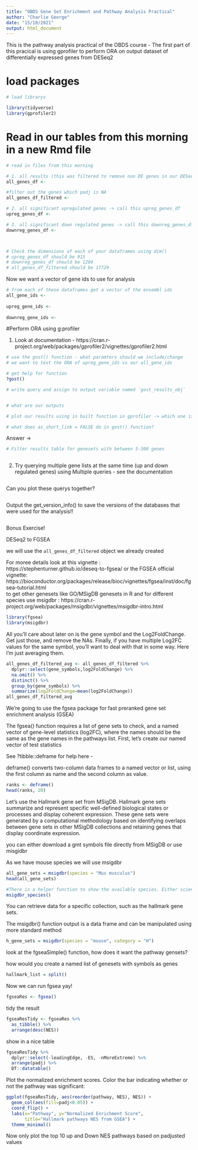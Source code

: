 ```yaml
---
title: "OBDS Gene Set Enrichment and Pathway Analysis Practical"
author: "Charlie George"
date: "15/10/2021"
output: html_document
---
```


This is the pathway analysis practical of the OBDS course 
- The first part of this pracical is using gprofiler to perform ORA on output dataset of differentially expressed genes from DESeq2

# load packages 
```r
# load librarys

library(tidyverse)
library(gprofiler2)
```

# Read in our tables from this morning in a new Rmd file
```r
# read in files from this morning 

# 1. all results (this was filtered to remove non DE genes in our DESeq2 list so only contains genes expressed in our samples) -> call this table 'all_genes_df'  - this will be our background
all_genes_df <- 

#filter out the genes which padj is NA 
all_genes_df_filtered <- 

# 2. all significant upregulated genes -> call this upreg_genes_df
upreg_genes_df <- 

# 3. all significant down regulated genes -> call this downreg_genes_df 
downreg_genes_df <- 



# Check the dimensions of each of your dataframes using dim()
# upreg_genes_df should be 915
# downreg_genes_df should be 1204
# all_genes_df_filtered should be 17729


```
Now we want a vector of gene ids to use for analysis 

```r
# from each of these dataframes get a vector of the ensembl ids 
all_gene_ids <- 
    
upreg_gene_ids <- 
    
downreg_gene_ids <- 
```

#Perform ORA using g:profiler 

1. Look at documentation - https://cran.r-project.org/web/packages/gprofiler2/vignettes/gprofiler2.html
```r
# use the gost() function - what paramters should we include/change 
# we want to test the ORA of upreg_gene_ids vs our all_gene_ids

# get help for function
?gost() 

# write query and assign to output variable named `gost_results_obj`


# what are our outputs  


```

```r
# plot our results using in built function in gprofiler -> which one is it? 

```

```r
# what does as_short_link = FALSE do in gost() function? 

```

Answer -> 

```r
# Filter results table for genesets with between 5-300 genes 



```


2. Try querying multiple gene lists at the same time (up and down regulated genes) using Multiple queries - see the documentation 

```r

```

Can you plot these querys together?

```r


```

Output the get_version_info() to save the versions of the databases that were used for the analysis!! 
```r

```

Bonus Exercise!

DESeq2 to FGSEA

we will use the `all_genes_df_filtered` object we already created

For moree details look at this vignette : https://stephenturner.github.io/deseq-to-fgsea/
or the FGSEA official vignette: https://bioconductor.org/packages/release/bioc/vignettes/fgsea/inst/doc/fgsea-tutorial.html  
to get other genesets like GO/MSigDB genesets in R and for different species use msigdbr : https://cran.r-project.org/web/packages/msigdbr/vignettes/msigdbr-intro.html 
```r
library(fgsea)
library(msigdbr)
```

 All you’ll care about later on is the gene symbol and the Log2FoldChange. Get just those, and remove the NAs. Finally, if you have multiple Log2FC values for the same symbol, you’ll want to deal with that in some way. Here I’m just averaging them.
 

 
```r
all_genes_df_filtered_avg <- all_genes_df_filtered %>% 
  dplyr::select(gene_symbols,log2FoldChange) %>% 
  na.omit() %>% 
  distinct() %>% 
  group_by(gene_symbols) %>% 
  summarize(log2FoldChange=mean(log2FoldChange))
all_genes_df_filtered_avg


```


We’re going to use the fgsea package for fast preranked gene set enrichment analysis (GSEA)

The fgsea() function requires a list of gene sets to check, and a named vector of gene-level statistics (log2FC), where the names should be the same as the gene names in the pathways list. First, let’s create our named vector of test statistics

See ?tibble::deframe for help here - 

deframe() converts two-column data frames to a named vector or list, using the first column as name and the second column as value.
```r
ranks <- deframe()
head(ranks, 20)
```


Let’s use the Hallmark gene set from MSigDB. Hallmark gene sets summarize and represent specific well-defined biological states or processes and display coherent expression. These gene sets were generated by a computational methodology based on identifying overlaps between gene sets in other MSigDB collections and retaining genes that display coordinate expression.

you can either download a gmt symbols file directly from MSigDB or use misgidbr

As we have mouse species we will use msigdbr

```r
all_gene_sets = msigdbr(species = "Mus musculus")
head(all_gene_sets)

#There is a helper function to show the available species. Either scientific or common names are acceptable.
msigdbr_species()
```

You can retrieve data for a specific collection, such as the hallmark gene sets.

The msigdbr() function output is a data frame and can be manipulated using more standard method

```r
h_gene_sets = msigdbr(species = "mouse", category = "H")
```

look at the fgseaSimple() function, how does it want the pathway gensets?

how would you create a named list of genesets with symbols as genes

```r
hallmark_list = split()
```

Now we can run fgsea yay!
```r
fgseaRes <- fgsea()
```

tidy the result

```r
fgseaResTidy <- fgseaRes %>%
  as_tibble() %>%
  arrange(desc(NES))
```


show in a nice table
```r
fgseaResTidy %>% 
  dplyr::select(-leadingEdge, -ES, -nMoreExtreme) %>% 
  arrange(padj) %>% 
  DT::datatable()
```

Plot the normalized enrichment scores. Color the bar indicating whether or not the pathway was significant:

```r
ggplot(fgseaResTidy, aes(reorder(pathway, NES), NES)) +
  geom_col(aes(fill=padj<0.05)) +
  coord_flip() +
  labs(x="Pathway", y="Normalized Enrichment Score",
       title="Hallmark pathways NES from GSEA") + 
  theme_minimal()
```

Now only plot the top 10 up and Down NES pathways based on padjusted values
```r

```
